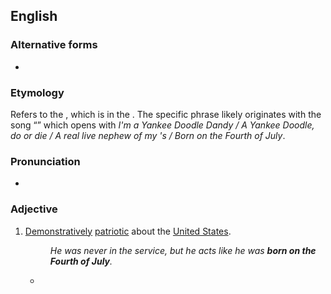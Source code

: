 ==English==

===Alternative forms===
* {{l|en|born on the 4th of July}}

===Etymology===
Refers to the {{w|Fourth of July}}, which is {{l|en|Independence Day}} in the {{l|en|United States}}. The specific phrase likely originates with the song “{{w|The Yankee Doodle Boy|Yankee Doodle Dandy}}” which opens with ''I'm a Yankee Doodle Dandy / A Yankee Doodle, do or die / A real live nephew of my {{l|en|Uncle Sam}}'s / Born on the Fourth of July''.

===Pronunciation===
* {{audio|en-au-born on the Fourth of July.ogg|Audio (AU)|lang=en}}

===Adjective===
{{en-adj|head=[[born]] [[on]] [[the]] [[Fourth of July]]|-}}

# {{lb|en|idiomatic|US}} [[demonstratively|Demonstratively]] [[patriotic]] about the [[United States]].
#: ''He was never in the service, but he acts like he was '''born on the Fourth of July'''.''
#* {{quote-song
|lang=en
|year=1977
|author=Tom Paxton
|authorlink=Tom Paxton
|title=Born on the Fourth of July
|album=New Songs from the Briarpatch
|passage=I was '''born on the Fourth of July''' / No one more loyal than I.
}}
